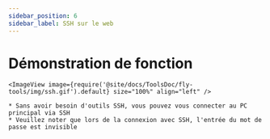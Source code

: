```yaml
---
sidebar_position: 6
sidebar_label: SSH sur le web
---
```





# Démonstration de fonction

    <ImageView image={require('@site/docs/ToolsDoc/fly-tools/img/ssh.gif').default} size="100%" align="left" />

    * Sans avoir besoin d'outils SSH, vous pouvez vous connecter au PC principal via SSH
    * Veuillez noter que lors de la connexion avec SSH, l'entrée du mot de passe est invisible

